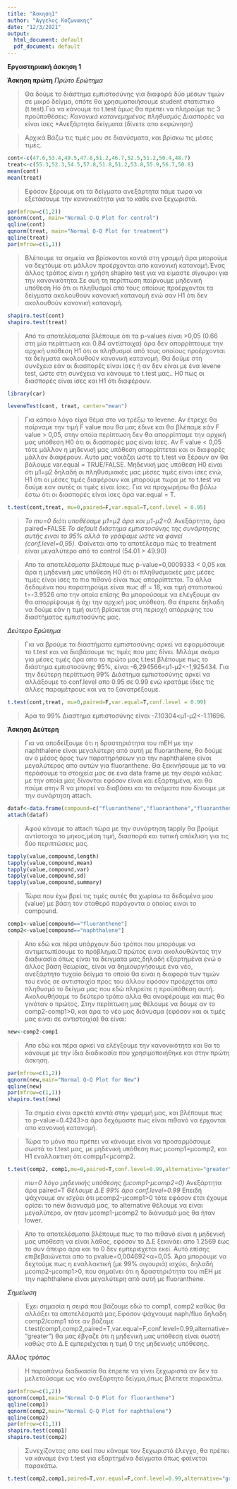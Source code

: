 ---
title: "Άσκηση1"
author: "Αγγελος Κοζωνακης"
date: "12/3/2021"
output:
  html_document: default
  pdf_document: default
---

**Εργαστηριακή άσκηση 1**

**Άσκηση πρώτη**
_Πρώτο Ερώτημα_

>Θα δούμε το διάστημα εμπιστοσύνης για διαφορά δύο μέσων τιμών σε μικρό δείγμα, οπότε θα χρησιμοποιήσουμε student στατιστικο (t.test).Για να κάνουμε το t.test όμως θα πρέπει να πληρούμε τις 3 προϋποθέσεις:
*Κανονικά κατανεμημένος πληθυσμός
*Διασπορές να είναι ίσες
*Ανεξάρτητα δείγματα (δίνετε απο εκφώνηση)

>Αρχικά Βάζω τις τιμές μου σε διανύσματα, και βρίσκω τις μέσες τιμές.

```{r}
cont<-c(47.6,53.4,49.5,47.8,51.2,46.7,52.5,51.2,50.4,48.7)
treat<-c(55.3,52.3,54.5,57.8,51.8,51.2,53.8,55.9,56.7,50.8)
mean(cont)
mean(treat)
```

>Εφόσον ξέρουμε οτι τα δείγματα ανεξάρτητα πάμε τωρα να εξετάσουμε την κανονικότητα για το κάθε ενα ξεχωριστά.

```{r}
par(mfrow=c(1,2))
qqnorm(cont, main="Normal Q-Q Plot for control")
qqline(cont)
qqnorm(treat, main="Normal Q-Q Plot for treatment")
qqline(treat)
par(mfrow=c(1,1))
```

>Βλέπουμε τα σημεία να βρίσκονται κοντά στη γραμμή άρα μπορούμε να δεχτόυμε οτι μάλλον προέρχονται απο κανονική κατανομή.Ένας άλλος τρόπος είναι η χρήση shapiro test για να είμαστε σίγουροι για την κανονικότητα.Σε αυή τη περίπτωση παίρνουμε μηδενική υπόθεση Ho ότι οι πληθυσμοί από τους οποίους προέρχονται τα δείγματα ακολουθούν κανονική κατανομή ενώ σαν Η1 ότι δεν ακολουθούν κανονική κατανομή.

```{r}
shapiro.test(cont)
shapiro.test(treat)
```

>Από τα αποτελέσματα βλέπουμε ότι τα p-values είναι >0,05 (0.66 στη μία περίπτωση και 0.84 αντίστοιχα) άρα δεν απορρίπτουμε την αρχική υπόθεση Η1 ότι οι πληθυσμοί από τους οποίους προέρχονται τα δείγματα ακολουθούν κανονική κατανομή. Θα δούμε στη συνέχεια εάν οι διασπορές είναι ίσες ή αν δεν είναι με ένα levene test, ώστε στη συνέχεια να κάνουμε το t.test μας.. Η0 πως οι διασπορές είναι ίσες και Η1 ότι διαφέρουν.

```{r}
library(car)

leveneTest(cont, treat, center="mean")
```

>Για κάποιο λόγο είχα θέμα στο να τρέξω το levene. Αν έτρεχε θα παίρναμε την τιμή F value που θα μας έδινε και θα βλέπαμε εάν F value > 0,05, στην οποία περίπτωση δεν θα απορρίπταμε την αρχική μας υπόθεση Η0 ότι οι διασπορές μας είναι ίσες. 
Αν F value < 0,05 τότε μάλλον η μηδενική μας υπόθεση απορρίπτεται και οι διαφορές μάλλον διαφέρουν. Αυτο μας νοιάζει ώστε το t.test να ξέρουν αν θα βάλουμε var.equal = TRUE/FALSE. Μηδενική μας υπόθεση Η0 είναι ότι μ1=μ2 δηλαδή οι πληθυσμιακές μας μέσες τιμές είναι ίσες ενώ, H1 ότι οι μέσες τιμές διαφέρουν και μπορούμε τωρα με το t.test να δούμε εαν αυτές οι τιμές είναι ίσες. Για να προχωρήσω θα βάλω έστω ότι οι διασπορές είναι ίσες άρα var.equal = T.

```{r}
t.test(cont,treat, mu=0,paired=F,var.equal=T,conf.level = 0.95)
```
>
*To mu=0 διότι υποθέσαμε μ1=μ2 άρα και μ1-μ2=0.
*Ανεξάρτητα, άρα paired=FALSE
*To default διάστημα εμπιστοσύνης της συνάρτησης αυτής ειναι το 95% αλλά το γράψαμε ώστε να φανεί (conf.level=0,95).
*Φαίνεται απο το αποτέλεσμα πώς το treatment είναι μεγαλύτερο από το control (54.01 > 49.90)


>Απο τα αποτελέσματα βλέπουμε πως p-value=0,0009333 < 0,05  και άρα η μηδενική μας υπόθεση Η0 ότι οι πληθυσμιακές μας μέσες τιμές είναι ίσες το πιο πιθανό είναι πως απορρίπτεται. Τα άλλα δεδομένα που παρατηρούμε είναι πως df = 18, και τιμή στατιστικού t=-3.9526 απο την οποία επίσης θα μπορούσαμε να ελέγξουμε αν θα απορρίψουμε ή όχι την αρχική μας υπόθεση. Θα έπρεπε δηλαδη να δούμε εάν η τιμή αυτή βρίσκεται στη περιοχή απόρριψης του διαστήματος εμπιστοσύνης μας.

_Δεύτερο Ερώτημα_

>Για να βρούμε τα διαστήματα εμπιστοσύνης αρκεί να εφαρμόσουμε το t.test και να διαβάσουμε τις τιμές που μας δίνει. Μιλάμε ακόμα για μέσες τιμές άρα απο το πρώτο μας t.test βλέπουμε πως το διάστημα εμπιστοσύνης 95%, είναι -6,294566<μ1-μ2<-1,925434.
Για την δεύτερη περίπτωση 99% Διάστημα εμπιστοσύνης αρκεί να αλλάξουμε το conf.level απο 0.95 σε 0.99 ενώ κρατάμε ίδιες τις άλλες παραμέτρους και να το ξανατρέξουμε.

```{r}
t.test(cont,treat, mu=0,paired=F,var.equal=T,conf.level = 0.99)
```

>Άρα το 99% Διαστημα εμπιστοσύνης είναι -7.10304<μ1-μ2<-1.11696.

**Άσκηση Δεύτερη**

>Για να αποδείξουμε ότι η δραστηριότητα του mEH με την naphthalene είναι μεγαλύτερη από αυτή με fluoranthene, θα δούμε αν ο μέσος όρος των παρατηρήσεων για την naphthalene είναι μεγαλύτερος απο αυτών για fluoranthene.
Θα ξεκινήσουμε με το να περάσουμε τα στοιχεία μας σε ενα data frame με την σειρά κιόλας με την οποία μας δίνονται εφόσον είναι και εξαρτημένα, και θα πούμε στην R να μπορεί να διαβάσει και τα ονόματα που δίνουμε με την συνάρτηση attach.

```{r}
dataf<-data.frame(compound=c("fluoranthene","fluoranthene","fluoranthene","fluoranthene","fluoranthene","naphthalene","naphthalene","naphthalene","naphthalene","naphthalene"),value=c(3.7,6.2,10.8,11.5,8.6,13.2,15.3,13.6,15.4,14.8)) 
attach(dataf) 
```

>Αφού κάναμε το attach τώρα με την συνάρτηση tapply θα βρούμε αντίστοιχα το μηκος,μέση τιμή, διασπορά και τυπική απόκλιση για τις δύο περιπτώσεις μας.

```{r}
tapply(value,compound,length)
tapply(value,compound,mean)
tapply(value,compound,var)
tapply(value,compound,sd)
tapply(value,compound,summary)
```

>Τώρα που έχω βρεί τις τιμές αυτές θα χωρίσω τα δεδομένα μου (value) με βάση τον σταθερό παράγοντα ο οποίος ειναι το compound.

```{r}
comp1<-value[compound=="fluoranthene"] 
comp2<-value[compound=="naphthalene"]
```

>Απο εδώ και πέρα υπάρχουν δύο τρόποι που μπορόυμε να αντιμετωπίσουμε το πρόβλημα.Ο πρώτος ειναι ακολουθώντας την διαδικασία όπως είναι τα δειγματα μας,δηλαδή εξαρτημένα ενώ ο άλλος βάση θεωρίας, είναι να δημιουργήσουμε ένα νέο, ανεξάρτητο τυχαίο δείγμα το οποίο θα είναι η διαφορά των τιμών του ενός σε αντιστοιχία προς του άλλου εφόσον προέρχεται απο πληθυσμό το δείγμα μας που εδώ πληρείτε η προϋπόθεση αυτή. Ακολουθήσαμε το δεύτερο τρόπο αλλα θα αναφέρουμε και πως θα γινόταν ο πρώτος. Στην περίπτωση μας θέλουμε να δουμε αν το comp2-comp1>0, και άρα το νέο μας διάνυσμα (εφόσον και οι τιμές μας ειναι σε αντιστοιχία) θα είναι:

```{r}
new<-comp2-comp1
```

>Απο εδώ και πέρα αρκεί να ελέγξουμε την κανονικότητα και θα το κάνουμε με την ίδια διαδικασία που χρησιμοποιήθηκε και στην πρώτη άσκηση.

```{r}
par(mfrow=c(1,2))
qqnorm(new,main="Normal Q-Q Plot for New")
qqline(new)
par(mfrow=c(1,1))
shapiro.test(new)
```
>Τα σημεία είναι αρκετά κοντά στην γραμμή μας, και βλέπουμε πως το p-value=0.4243>α άρα δεχόμαστε πως είναι πιθανό να έρχονται απο κανονική κατανομή.


>Τώρα το μόνο που πρέπει να κάνουμε είναι να προσαρμόσουμε σωστά το t.test μας, με μηδενική υπόθεση πως μcomp1=μcomp2, και Η1 εναλλακτικη ότι compμ1<μcomp2.

```{r}
t.test(comp2, comp1,mu=0,paired=T,conf.level=0.99,alternative="greater") 
```

>
*mu=0 λόγο μηδενικής υπόθεσης (μcomp1-μcomp2=0)
*Ανεξάρτητα άρα paired=T
*Θέλουμε Δ.Ε 99% άρα conf.level=0.99
*Επειδή ψάχνουμε αν ισχύει ότι μcomp2-μcomp1>0 τότε εφόσον έτσι έχουμε ορίσει το new διανυσμά μας, το alternative θέλουμε να είναι μεγαλύτερο, αν ήταν μcomp1-μcomp2 το διάνυσμά μας θα ήταν lower.

>Απο τα αποτελέσματα βλέπουμε πως το πιο πιθανό είναι η μηδενική μας υπόθεση να είναι λάθος, εφόσον το Δ.Ε ξεκινάει απο  1.2569 έως το συν άπειρο άρα και το 0 δεν εμπεριέχεται εκεί. Αυτό επίσης επιβεβαιώνεται απο το pvalue=0,004692<α=0,05. Άρα μπορόυμε να δεχτούμε πως η εναλλακτική (με 99% σιγουριά) ισχύει, δηλαδή μcomp2-μcomp1>0, που σημαίνει ότι η δραστηριότητα του mEH με την naphthalene είναι μεγαλύτερη από αυτή με fluoranthene.

_Σημείωση_

>Έχει σημασία η σειρά που βάζουμε εδώ το comp1, comp2 καθώς θα αλλάξει τα αποτελέσματά μας.Εφόσον ψάχνουμε naph/fluo δηλαδη comp2/comp1 τότε αν βάζαμε t.test(comp1,comp2,paired=T,var.equal=F,conf.level=0.99,alternative="greater")
θα μας έβγαζε ότι η μηδενική μας υπόθεση είναι σωστή καθώς στο Δ.Ε εμπεριέχεται η τιμή 0 της μηδενικής υπόθεσης.

_Άλλος τρόπος_

>Η παραπάνω διαδικασία θα έπρεπε να γίνει ξεχωριστά αν δεν τα μελετούσαμε ως νέο ανεξάρτητο δείγμα,όπως βλέπετε παρακάτω.

```{r}
par(mfrow=c(1,2))
qqnorm(comp1,main="Normal Q-Q Plot for fluoranthene")
qqline(comp1)
qqnorm(comp2,main="Normal Q-Q Plot for naphthalene")
qqline(comp2)
par(mfrow=c(1,1))
shapiro.test(comp1)
shapiro.test(comp2)
```

>Συνεχίζοντας απο εκεί που κάναμε τον ξεχωριστό έλεγχο, θα πρέπει να κάναμε ένα t.test για εξαρτημένα δείγματα όπως φαίνεται παρακάτω.

```{r}
t.test(comp2,comp1,paired=T,var.equal=F,conf.level=0.99,alternative="greater")
```

